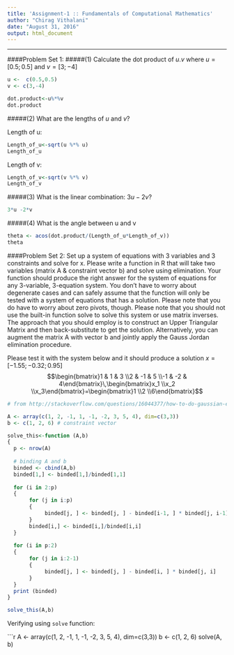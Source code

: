 ```yaml
---
title: 'Assignment-1 :: Fundamentals of Computational Mathematics'
author: "Chirag Vithalani"
date: "August 31, 2016"
output: html_document
---
```

<hr />

####Problem Set 1:
#####(1) Calculate the dot product of $u.v$ where $u=[0.5;0.5]$ and $v=[3;-4]$

```r

u <-  c(0.5,0.5)
v <- c(3,-4)

dot.product<-u%*%v
dot.product
```

#####(2) What are the lengths of $u$ and $v$? 

Length of u:
```r
Length_of_u<-sqrt(u %*% u)
Length_of_u
```
Length of v:
```r
Length_of_v<-sqrt(v %*% v)
Length_of_v
```

#####(3) What is the linear combination: $3u-2v$?

```r
3*u -2*v

```
#####(4) What is the angle between u and v

```r
theta <- acos(dot.product/(Length_of_u*Length_of_v))
theta
```

####Problem Set 2:
Set up a system of equations with 3 variables and 3 constraints and solve for x. Please write a function in R that will take two variables (matrix A & constraint vector b) and solve using elimination. Your function should produce the right answer for the system of equations for any 3-variable, 3-equation system. You don't have to worry about degenerate cases and can safely assume that the function will only be tested with a system of equations that has a solution. Please note that you do have to worry about zero pivots, though. Please note that you should not use the built-in function solve to solve this system or use matrix inverses. The approach that you should employ is to construct an Upper Triangular Matrix and then back-substitute to get the solution. Alternatively, you can augment the matrix A with vector b and jointly apply the Gauss Jordan elimination procedure.

Please test it with the system below and it should produce a solution $x = [-1.55;-0.32;0.95]$
$$\begin{bmatrix}1 & 1 & 3 \\2 & -1 & 5 \\-1 & -2 & 4\end{bmatrix}\,\begin{bmatrix}x_1 \\x_2 \\x_3\end{bmatrix}=\begin{bmatrix}1 \\2 \\6\end{bmatrix}$$  



```r
# from http://stackoverflow.com/questions/16044377/how-to-do-gaussian-elimination-in-r-do-not-use-solve

A <- array(c(1, 2, -1, 1, -1, -2, 3, 5, 4), dim=c(3,3))
b <- c(1, 2, 6) # constraint vector

solve_this<-function (A,b)
{
  p <- nrow(A)
  
  # binding A and b
  binded <- cbind(A,b)  
  binded[1,] <- binded[1,]/binded[1,1]
  
  for (i in 2:p)
  {
	   for (j in i:p) 
	   {
			binded[j, ] <- binded[j, ] - binded[i-1, ] * binded[j, i-1]
	   }
	   binded[i,] <- binded[i,]/binded[i,i]
  }
  
  for (i in p:2)
  {
	   for (j in i:2-1) 
	   {
			binded[j, ] <- binded[j, ] - binded[i, ] * binded[j, i]
	   }
  }
  print (binded)
}

solve_this(A,b)

```

####### Verifying using `solve` function:
```r
A <- array(c(1, 2, -1, 1, -1, -2, 3, 5, 4), dim=c(3,3))
b <- c(1, 2, 6)
solve(A, b)


